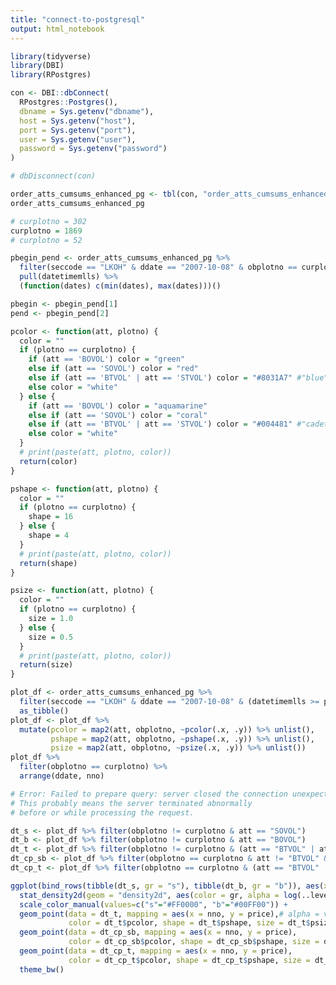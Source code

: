 ```yaml
---
title: "connect-to-postgresql"
output: html_notebook
---
```


```r
library(tidyverse)
library(DBI)
library(RPostgres)
```

```r
con <- DBI::dbConnect(
  RPostgres::Postgres(),
  dbname = Sys.getenv("dbname"),
  host = Sys.getenv("host"),
  port = Sys.getenv("port"),
  user = Sys.getenv("user"),
  password = Sys.getenv("password")
)
```

```r
# dbDisconnect(con)
```


```r
order_atts_cumsums_enhanced_pg <- tbl(con, "order_atts_cumsums_enhanced")
order_atts_cumsums_enhanced_pg
```

```r
# curplotno = 302
curplotno = 1869
# curplotno = 52

pbegin_pend <- order_atts_cumsums_enhanced_pg %>%
  filter(seccode == "LKOH" & ddate == "2007-10-08" & obplotno == curplotno) %>%
  pull(datetimemlls) %>% 
  (function(dates) c(min(dates), max(dates)))()

pbegin <- pbegin_pend[1]
pend <- pbegin_pend[2]

pcolor <- function(att, plotno) {
  color = ""
  if (plotno == curplotno) {
    if (att == 'BOVOL') color = "green"
    else if (att == 'SOVOL') color = "red"
    else if (att == 'BTVOL' | att == 'STVOL') color = "#8031A7" #"blue"
    else color = "white"
  } else {
    if (att == 'BOVOL') color = "aquamarine"
    else if (att == 'SOVOL') color = "coral"
    else if (att == 'BTVOL' | att == 'STVOL') color = "#004481" #"cadetblue1"
    else color = "white"
  }
  # print(paste(att, plotno, color))
  return(color)
}

pshape <- function(att, plotno) {
  color = ""
  if (plotno == curplotno) {
    shape = 16
  } else {
    shape = 4
  }
  # print(paste(att, plotno, color))
  return(shape)
}

psize <- function(att, plotno) {
  color = ""
  if (plotno == curplotno) {
    size = 1.0
  } else {
    size = 0.5
  }
  # print(paste(att, plotno, color))
  return(size)
}

plot_df <- order_atts_cumsums_enhanced_pg %>% 
  filter(seccode == "LKOH" & ddate == "2007-10-08" & (datetimemlls >= pbegin & datetimemlls <= pend) & (att == "BOVOL" | att == "SOVOL" | att == "BTVOL" | att == "STVOL") & price > 2145.0 & price < 2205.0) %>% 
  as_tibble()
plot_df <- plot_df %>% 
  mutate(pcolor = map2(att, obplotno, ~pcolor(.x, .y)) %>% unlist(),
         pshape = map2(att, obplotno, ~pshape(.x, .y)) %>% unlist(),
         psize = map2(att, obplotno, ~psize(.x, .y)) %>% unlist())
plot_df %>% 
  filter(obplotno == curplotno) %>% 
  arrange(ddate, nno)
```

```r
# Error: Failed to prepare query: server closed the connection unexpectedly
# This probably means the server terminated abnormally
# before or while processing the request.
```


```r
dt_s <- plot_df %>% filter(obplotno != curplotno & att == "SOVOL")
dt_b <- plot_df %>% filter(obplotno != curplotno & att == "BOVOL")
dt_t <- plot_df %>% filter(obplotno != curplotno & (att == "BTVOL" | att == "STVOL"))
dt_cp_sb <- plot_df %>% filter(obplotno == curplotno & att != "BTVOL" & att != "STVOL")
dt_cp_t <- plot_df %>% filter(obplotno == curplotno & (att == "BTVOL" | att == "STVOL"))

ggplot(bind_rows(tibble(dt_s, gr = "s"), tibble(dt_b, gr = "b")), aes(x = nno, y = price)) +
  stat_density2d(geom = "density2d", aes(color = gr, alpha = log(..level..))) + 
  scale_color_manual(values=c("s"="#FF0000", "b"="#00FF00")) +
  geom_point(data = dt_t, mapping = aes(x = nno, y = price),# alpha = val), 
             color = dt_t$pcolor, shape = dt_t$pshape, size = dt_t$psize) +
  geom_point(data = dt_cp_sb, mapping = aes(x = nno, y = price), 
             color = dt_cp_sb$pcolor, shape = dt_cp_sb$pshape, size = dt_cp_sb$psize) +
  geom_point(data = dt_cp_t, mapping = aes(x = nno, y = price), 
             color = dt_cp_t$pcolor, shape = dt_cp_t$pshape, size = dt_cp_t$psize) +
  theme_bw()
```

```r


```



